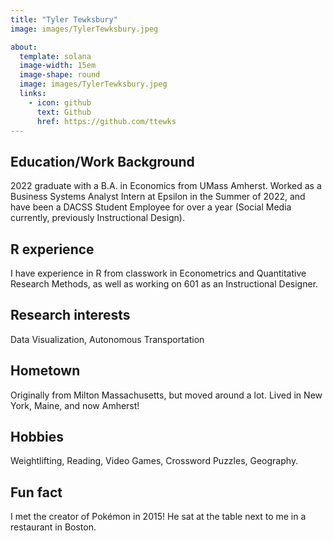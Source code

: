```yaml
---
title: "Tyler Tewksbury"
image: images/TylerTewksbury.jpeg

about:
  template: solana
  image-width: 15em
  image-shape: round
  image: images/TylerTewksbury.jpeg
  links:
    - icon: github
      text: Github
      href: https://github.com/ttewks
---
```


## Education/Work Background
2022 graduate with a B.A. in Economics from UMass Amherst. 
Worked as a Business Systems Analyst Intern at Epsilon in the Summer of 2022, and have been a
DACSS Student Employee for over a year (Social Media currently, previously Instructional Design).

## R experience
I have experience in R from classwork in Econometrics and Quantitative Research Methods, as well as working on 601 as an Instructional Designer.


## Research interests
Data Visualization, Autonomous Transportation

## Hometown
Originally from Milton Massachusetts, but moved around a lot. Lived in New York, Maine, and now Amherst!

## Hobbies
Weightlifting, Reading, Video Games, Crossword Puzzles, Geography.

## Fun fact
I met the creator of Pokémon in 2015! He sat at the table next to me in a restaurant in Boston.